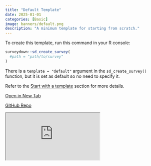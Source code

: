 ```yaml
---
title: "Default Template"
date: 2025-01-01
categories: [Basic]
image: banners/default.png
description: "A minimum template for starting from scratch."
---
```


To create this template, run this command in your R console:

```r
surveydown::sd_create_survey(
  #path = "path/to/survey"
)
```

There is a `template = "default"` argument in the `sd_create_survey()` function, but it is set as default so no need to specify it.

Refer to the [Start with a template](/docs/getting-started.html#start-with-a-template) section for more details.

::: {.d-flex .justify-content-center .flex-wrap .text-center}

[<i class="fas fa-external-link-alt"></i> Open in New Tab](https://surveydown.shinyapps.io/default/){.template-button .m-1 style="width: 200px;"}

[<i class="fab fa-github"></i> GitHub Repo](https://github.com/surveydown-dev/template_default){.template-button .m-1 style="width: 200px;"}

:::

<div class="template-iframe-container">
<iframe src="https://surveydown.shinyapps.io/default/" class="template-iframe"></iframe>
</div>
